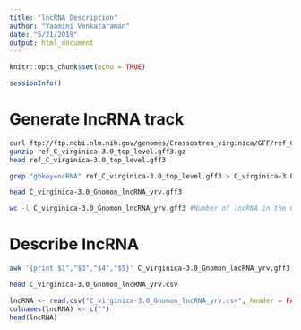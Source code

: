 ```yaml
---
title: "lncRNA Description"
author: "Yaamini Venkataraman"
date: "5/21/2019"
output: html_document
---
```


```r
knitr::opts_chunk$set(echo = TRUE)
```

```r
sessionInfo()
```

# Generate lncRNA track

```bash
curl ftp://ftp.ncbi.nlm.nih.gov/genomes/Crassostrea_virginica/GFF/ref_C_virginica-3.0_top_level.gff3.gz > ref_C_virginica-3.0_top_level.gff3.gz #Download top-level file
gunzip ref_C_virginica-3.0_top_level.gff3.gz
head ref_C_virginica-3.0_top_level.gff3
```

```bash
grep "gbkey=ncRNA" ref_C_virginica-3.0_top_level.gff3 > C_virginica-3.0_Gnomon_lncRNA_yrv.gff3 #Parse out lncRNA and associated exons.
```

```bash
head C_virginica-3.0_Gnomon_lncRNA_yrv.gff3
```

```bash
wc -l C_virginica-3.0_Gnomon_lncRNA_yrv.gff3 #Number of lncRNA in the C.v genome
```

# Describe lncRNA

```bash
awk '{print $1","$3","$4","$5}' C_virginica-3.0_Gnomon_lncRNA_yrv.gff3 > C_virginica-3.0_Gnomon_lncRNA_yrv.csv #Generate a .csv file
```

```bash
head C_virginica-3.0_Gnomon_lncRNA_yrv.csv
```

```r
lncRNA <- read.csv("C_virginica-3.0_Gnomon_lncRNA_yrv.csv", header = FALSE) #Import lncRNA csv file
colnames(lncRNA) <- c("")
head(lncRNA)
```

